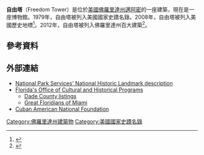 {{expand|time=2016-06-04T05:10:05+00:00}}
{{Infobox NRHP
 | name = Freedom Tower
 | nrhp_type = nhl
 | image = Miami Freedom Tower by Tom Schaefer.jpg
 | caption = 自由塔，2010年9月
 | location = [[美國|美國]][[佛羅里達州|佛羅里達州]][[邁阿密|邁阿密]]
 | lat_degrees = 25
 | lat_minutes = 46
 | lat_seconds = 48
 | lat_direction = N
 | long_degrees = 80
 | long_minutes = 11
 | long_seconds = 23
 | long_direction = W
 | locmapin = Miami, Florida
 | area = 
 | built = 1925<ref name=fhtic>{{cite web|url=http://www.flheritage.com/services/sites/fht/record_t.cfm?ID=189&type=c&index=13|title=Freedom Tower|date=2007-06-24|work=Florida Heritage Tourism Interactive Catalog|publisher=Florida's Office of Cultural and Historical Programs|deadurl=yes|archiveurl=https://web.archive.org/web/20070930190832/http://www.flheritage.com/services/sites/fht/record_t.cfm?ID=189&type=c&index=13|archivedate=2007-09-30}}</ref>
 | architect = George A. Fuller, Schultze & Weaver<ref name=fhtic/><ref name=nrhp/>
 | architecture = 西班牙文藝復興<ref name=fhtic/>
 | added = 1979年9月10日
 | designated_nrhp_type=2008年10月6日
 | refnum = 79000665<ref name=nrhp>{{cite web|url=http://www.nationalregisterofhistoricplaces.com/FL/Dade/state2.html|title=National Register of Historical Places - Florida (FL), Miami-Dade County|date=2007-06-24|work=National Register of Historic Places|publisher=National Park Service}}</ref>
 | visitation_num = 
 | visitation_year = 
 | governing_body = Private
}}
'''自由塔'''（Freedom Tower）是位於[[美國|美國]][[佛羅里達州|佛羅里達州]][[邁阿密|邁阿密]]的一座建築，現在是一座博物館。1979年，自由塔被列入美國國家史蹟名錄。2008年，自由塔被列入美國歷史地標<ref name=nrhplist>{{cite web|url=http://www.nps.gov/history/nr/listings/20081017.HTM|title=Weekly List Of Actions Taken On Properties: 10/6/08 through 10/10/08|date=2008-10-17|work=National Register of Historic Places|publisher=National Park Service}}</ref>。2012年，自由塔被列入佛羅里達州百大建築<ref>{{cite web|url=http://www.aiaflatop100.org/building.cfm?idsBuilding=7|title=Freedom Tower / Formerly Miami News and Metropolis Building|date=2014-01-05|work=Florida Architecture: 100 Years. 100 Places|publisher=The Florida Association Of The American Institute Of Architects|access-date=2016-06-04|archive-url=https://web.archive.org/web/20131105132504/http://www.aiaflatop100.org/building.cfm?idsBuilding=7|archive-date=2013-11-05|dead-url=yes}}</ref>。
==參考資料==
{{Reflist}}
==外部連結==
{{Commons category|Freedom Tower (Miami)}}
* [http://www.nps.gov/history/nhl/designations/samples/fl/FreedomTower.pdf National Park Services' National Historic Landmark description]
* [http://www.flheritage.com Florida's Office of Cultural and Historical Programs]
** [https://web.archive.org/web/20140927013641/http://www.flheritage.com/facts/reports/places/index.cfm?fuseaction=ListAreas&county=Dade Dade County listings]
** [https://web.archive.org/web/20060824174201/http://www.flheritage.com/services/sites/floridians/?section=m#Miami Great Floridians of Miami]
* [http://www.canf.org/principal-ingles.htm Cuban American National Foundation]
[[Category:佛羅里達州建築物|Category:佛羅里達州建築物]]
[[Category:美國國家史蹟名錄|Category:美國國家史蹟名錄]]